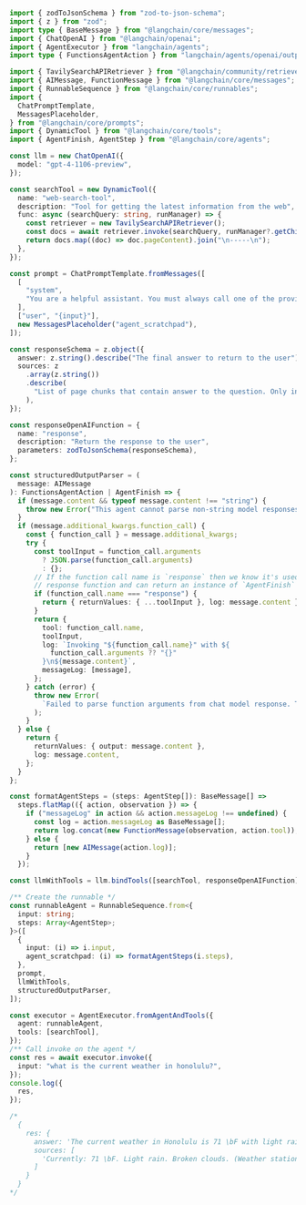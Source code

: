 ```typescript
import { zodToJsonSchema } from "zod-to-json-schema";
import { z } from "zod";
import type { BaseMessage } from "@langchain/core/messages";
import { ChatOpenAI } from "@langchain/openai";
import { AgentExecutor } from "langchain/agents";
import type { FunctionsAgentAction } from "langchain/agents/openai/output_parser";

import { TavilySearchAPIRetriever } from "@langchain/community/retrievers/tavily_search_api";
import { AIMessage, FunctionMessage } from "@langchain/core/messages";
import { RunnableSequence } from "@langchain/core/runnables";
import {
  ChatPromptTemplate,
  MessagesPlaceholder,
} from "@langchain/core/prompts";
import { DynamicTool } from "@langchain/core/tools";
import { AgentFinish, AgentStep } from "@langchain/core/agents";

const llm = new ChatOpenAI({
  model: "gpt-4-1106-preview",
});

const searchTool = new DynamicTool({
  name: "web-search-tool",
  description: "Tool for getting the latest information from the web",
  func: async (searchQuery: string, runManager) => {
    const retriever = new TavilySearchAPIRetriever();
    const docs = await retriever.invoke(searchQuery, runManager?.getChild());
    return docs.map((doc) => doc.pageContent).join("\n-----\n");
  },
});

const prompt = ChatPromptTemplate.fromMessages([
  [
    "system",
    "You are a helpful assistant. You must always call one of the provided tools.",
  ],
  ["user", "{input}"],
  new MessagesPlaceholder("agent_scratchpad"),
]);

const responseSchema = z.object({
  answer: z.string().describe("The final answer to return to the user"),
  sources: z
    .array(z.string())
    .describe(
      "List of page chunks that contain answer to the question. Only include a page chunk if it contains relevant information"
    ),
});

const responseOpenAIFunction = {
  name: "response",
  description: "Return the response to the user",
  parameters: zodToJsonSchema(responseSchema),
};

const structuredOutputParser = (
  message: AIMessage
): FunctionsAgentAction | AgentFinish => {
  if (message.content && typeof message.content !== "string") {
    throw new Error("This agent cannot parse non-string model responses.");
  }
  if (message.additional_kwargs.function_call) {
    const { function_call } = message.additional_kwargs;
    try {
      const toolInput = function_call.arguments
        ? JSON.parse(function_call.arguments)
        : {};
      // If the function call name is `response` then we know it's used our final
      // response function and can return an instance of `AgentFinish`
      if (function_call.name === "response") {
        return { returnValues: { ...toolInput }, log: message.content };
      }
      return {
        tool: function_call.name,
        toolInput,
        log: `Invoking "${function_call.name}" with ${
          function_call.arguments ?? "{}"
        }\n${message.content}`,
        messageLog: [message],
      };
    } catch (error) {
      throw new Error(
        `Failed to parse function arguments from chat model response. Text: "${function_call.arguments}". ${error}`
      );
    }
  } else {
    return {
      returnValues: { output: message.content },
      log: message.content,
    };
  }
};

const formatAgentSteps = (steps: AgentStep[]): BaseMessage[] =>
  steps.flatMap(({ action, observation }) => {
    if ("messageLog" in action && action.messageLog !== undefined) {
      const log = action.messageLog as BaseMessage[];
      return log.concat(new FunctionMessage(observation, action.tool));
    } else {
      return [new AIMessage(action.log)];
    }
  });

const llmWithTools = llm.bindTools([searchTool, responseOpenAIFunction]);

/** Create the runnable */
const runnableAgent = RunnableSequence.from<{
  input: string;
  steps: Array<AgentStep>;
}>([
  {
    input: (i) => i.input,
    agent_scratchpad: (i) => formatAgentSteps(i.steps),
  },
  prompt,
  llmWithTools,
  structuredOutputParser,
]);

const executor = AgentExecutor.fromAgentAndTools({
  agent: runnableAgent,
  tools: [searchTool],
});
/** Call invoke on the agent */
const res = await executor.invoke({
  input: "what is the current weather in honolulu?",
});
console.log({
  res,
});

/*
  {
    res: {
      answer: 'The current weather in Honolulu is 71 \bF with light rain and broken clouds.',
      sources: [
        'Currently: 71 \bF. Light rain. Broken clouds. (Weather station: Honolulu International Airport, USA). See more current weather'
      ]
    }
  }
*/
```
